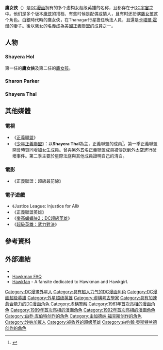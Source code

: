 {{Superherobox| <!--Wikipedia:WikiProject Comics-->
image=
|caption=Shayera Thal as Hawkwoman.
|character_name=鷹女俠<br>Hawkwoman
|alter_ego=- {{le|莎耶拉·霍爾|Shayera Hol}}<br> - Shayera Thal<br> - Sharon Parker
|publisher=[[DC漫畫|DC漫畫]]
|debut='''(Hol)'''<br> ''勇敢和膽量'' #34 （1961年2月–3月）<br> '''(Thal)'''<br> ''Hawkworld'' vol. 1, #1 (1989)<br> '''(Parker)'''<br> ''Hawkworld'' vol. 2, #21 (April 1992)
|creators='''(Hol, Thal)'''<br> [[加德纳·福克斯|加德纳·福克斯]]<br>[[乔·库波特|乔·库波特]]<br>'''(Thal revamp)'''<br> [[Timothy_Truman_(writer)|Tim Truman]]<br> '''(Parker)'''<br> [[John_Ostrander|John Ostrander]]
|homeworld='''(Hol, Thal)'''<br>[[Thanagar|Thanagar]]
|species=
|alliances='''(Hol, Parker)'''<br> [[正义联盟|正义联盟]]<br> '''(Thal)'''<br> [[Elite_Hawkmen_Force|Elite Hawkmen Force]]
|aliases='''(Hol)'''<br> Shiera Hall, Hawkgirl<br> '''(Thal)'''<br> Shayera Hol<br> '''(Parker)'''<br> Sharon Hall
|powers='''(All)'''<br> 主要力量來自Nth metal外星金屬，Hawkgirl將Nth metal裝在身上的腰帶、靴子跟人工的翅膀等不同位置，這種外星金屬是不受重力的限制，可以讓Hawkgirl自由的在空中翱翔。<br> '''(Hol, Parker)'''<br>冷兵器<br>'''(Thal)'''<br> 能源武器
|}}

'''鷹女俠'''（{{lang-en|Hawkwoman}}）是[[DC漫画|DC漫画]]拥有的多个虚构女超级英雄的名称，且都存在于[[DC宇宙|DC宇宙]]之中。他们是多个版本[[鷹俠_(漫畫)|鹰侠]]的搭档、有些时候是配偶或情人，且有时还扮演[[鷹女孩|鷹女孩]]这个角色。白銀時代時的鷹女俠，在Thanagar行星擔任執法人員，且還是[[鷹俠_(卡塔爾·霍爾)|卡塔爾·霍爾]]的妻子。後以鹰女的名義成為[[美國正義聯盟|美國正義聯盟]]的成員之一。

==人物==
===Shayera Hol===
第一任的'''鷹女俠'''及第二任的[[鷹女孩|鷹女孩]]。

===Sharon Parker===
===Shayera Thal===



==其他媒體==
===電視===
*《[[正义联盟_(电视动画)|正義聯盟]]》
*《[[少年正義聯盟_(動畫)|少年正義聯盟]]》：以'''Shayera Thal'''為主，正義聯盟的成員<ref>{{Cite web | author=G-Man | title=Comic-Con: Brave and the Bold & Young Justice Panel | work=Comic Vine | date=July 24, 2010 | url=http://www.comicvine.com/news/comic-con-brave-and-the-bold-young-justice-panel/141716/ | accessdate=July 26, 2010 | archive-date=2010-07-27 | archive-url=https://web.archive.org/web/20100727075558/http://www.comicvine.com/news/comic-con-brave-and-the-bold-young-justice-panel/141716/ | dead-url=no }}</ref>。第一季正義聯盟開會時贊同增加女生成員。曾與另外五名正義聯盟成員被傳送到外太空進行破壞事件。第二季主要於星際法庭與其他成員證明自己的清白。

===電影===
*《正義聯盟：超級最前線》

===電子遊戲===
*《Justice League: Injustice for All》
*《正義聯盟英雄》
*《[[樂高蝙蝠俠2：DC超級英雄|樂高蝙蝠俠2：DC超級英雄]]》
*《[[超級英雄：武力對決|超級英雄：武力對決]]》

==參考資料==
{{Reflist}}

==外部連結==
* {{dcauw|Hawkgirl}}
*[https://web.archive.org/web/20110727060832/http://webspace.webring.com/people/ls/seanmacdonald_2000/hawk.html Hawkman FAQ]
*[http://hawkfan.50webs.com Hawkfan]{{Wayback|url=http://hawkfan.50webs.com/ |date=20200227203418 }} - A fansite dedicated to Hawkman and Hawkgirl.

{{加德納·福克斯}}

{{DEFAULTSORT:Hawkwoman}}
[[Category:DC漫畫外星人|Category:DC漫畫外星人]]
[[Category:具有超人力气的DC漫画角色|Category:具有超人力气的DC漫画角色]]
[[Category:DC漫画超级英雄|Category:DC漫画超级英雄]]
[[Category:外星超级英雄|Category:外星超级英雄]]
[[Category:虛構考古學家|Category:虛構考古學家]]
[[Category:具有加速愈合能力的DC漫画角色|Category:具有加速愈合能力的DC漫画角色]]
[[Category:虛構警察|Category:虛構警察]]
[[Category:1961年首次亮相的漫画角色|Category:1961年首次亮相的漫画角色]]
[[Category:1989年首次亮相的漫画角色|Category:1989年首次亮相的漫画角色]]
[[Category:1992年首次亮相的漫画角色|Category:1992年首次亮相的漫画角色]]
[[Category:由乔·库伯特创作的角色|Category:由乔·库伯特创作的角色]]
[[Category:由加德纳·福克斯创作的角色|Category:由加德纳·福克斯创作的角色]]
[[Category:沙纳加翼人|Category:沙纳加翼人]]
[[Category:被收养的超级英雄|Category:被收养的超级英雄]]
[[Category:由约翰·奥斯特兰德创作的角色|Category:由约翰·奥斯特兰德创作的角色]]